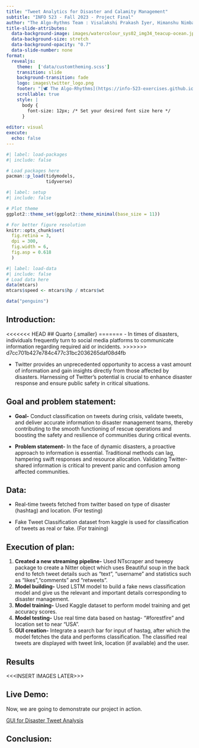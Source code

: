 ```yaml
---
title: "Tweet Analytics for Disaster and Calamity Management"
subtitle: "INFO 523 - Fall 2023 - Project Final"
author: "The Algo-Rythms Team : Visalakshi Prakash Iyer, Himanshu Nimbarte, Shakir Ahmed, Avikal Singh, Poojitha Pasala"
title-slide-attributes:
  data-background-image: images/watercolour_sys02_img34_teacup-ocean.jpg
  data-background-size: stretch
  data-background-opacity: "0.7"
  data-slide-number: none
format:
  revealjs:
    theme:  ['data/customtheming.scss']
    transition: slide
    background-transition: fade
    logo: images\twitter_logo.png
    footer: "[🕊 The Algo-Rhythms](https://info-523-exercises.github.io/project-final-The-Algo-Rhythms/)"
    scrollable: true
    style: |
      body {
        font-size: 12px; /* Set your desired font size here */
      }
  
editor: visual
execute:
  echo: false
---
```


```r
#| label: load-packages
#| include: false

# Load packages here
pacman::p_load(tidymodels,
               tidyverse)

```

```r
#| label: setup
#| include: false

# Plot theme
ggplot2::theme_set(ggplot2::theme_minimal(base_size = 11))

# For better figure resolution
knitr::opts_chunk$set(
  fig.retina = 3, 
  dpi = 300, 
  fig.width = 6, 
  fig.asp = 0.618 
  )
```

```r
#| label: load-data
#| include: false
# Load data here
data(mtcars)
mtcars$speed <- mtcars$hp / mtcars$wt

data("penguins")
```

## Introduction: {.smaller}

<<<<<<< HEAD
## Quarto {.smaller}
=======
-   In times of disasters, individuals frequently turn to social media platforms to communicate information regarding required aid or incidents.
>>>>>>> d7cc701b427e784c477c31bc2036265daf08d4fb

-   Twitter provides an unprecedented opportunity to access a vast amount of information and gain insights directly from those affected by disasters. Harnessing of Twitter's potential is crucial to enhance disaster response and ensure public safety in critical situations.

## Goal and problem statement: {.smaller}

-   **Goal-** Conduct classification on tweets during crisis, validate tweets, and deliver accurate information to disaster management teams, thereby contributing to the smooth functioning of rescue operations and boosting the safety and resilience of communities during critical events.

-   **Problem statement-** In the face of dynamic disasters, a proactive approach to information is essential. Traditional methods can lag, hampering swift responses and resource allocation. Validating Twitter-shared information is critical to prevent panic and confusion among affected communities.

## Data: {.smaller}

-   Real-time tweets fetched from twitter based on type of disaster (hashtag) and location. (For testing)

-   Fake Tweet Classification dataset from kaggle is used for classification of tweets as real or fake. (For training)

## Execution of plan: {.smaller}

1.  **Created a new streaming pipeline-** Used NTscraper and tweepy package to create a Nitter object which uses Beautiful soup in the back end to fetch tweet details such as "text", "username" and statistics such as "likes","comments" and "retweets".
2.  **Model building-** Used LSTM model to build a fake news classification model and give us the relevant and important details corresponding to disaster management.
3.  **Model training-** Used Kaggle dataset to perform model training and get accuracy scores.
4.  **Model testing-** Use real time data based on hastag- "#forestfire" and location set to near "USA".
5.  **GUI creation-** Integrate a search bar for input of hastag, after which the model fetches the data and performs classification. The classified real tweets are displayed with tweet link, location (if available) and the user.

## Results {.smaller}

\<\<\<INSERT IMAGES LATER\>\>\>

## Live Demo: {.smaller}

Now, we are going to demonstrate our project in action.

[GUI for Disaster Tweet Analysis](https://disaster-tweet-app-algorhythms.streamlit.app/)

## Conclusion: {.smaller}
